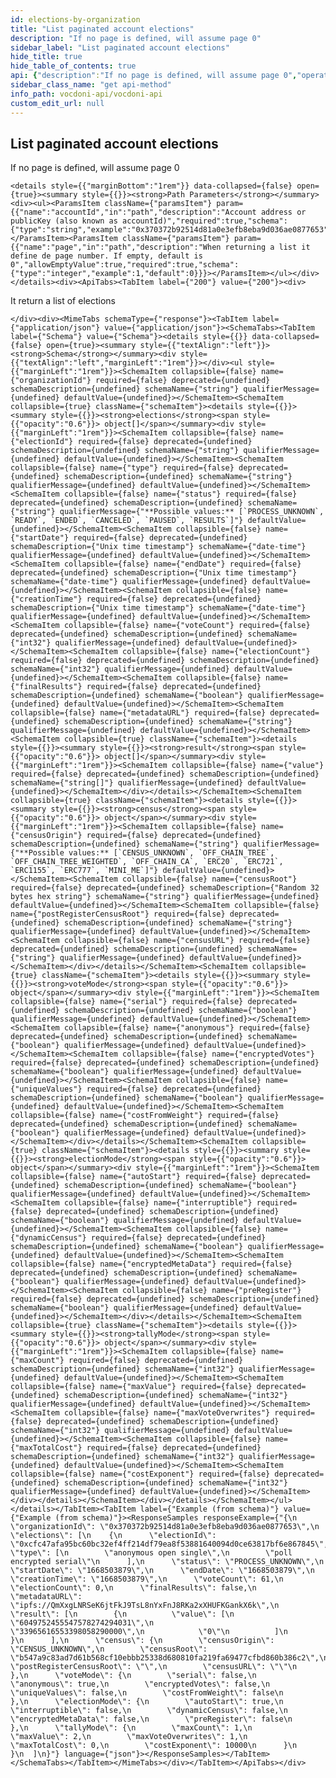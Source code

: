 ```yaml
---
id: elections-by-organization
title: "List paginated account elections"
description: "If no page is defined, will assume page 0"
sidebar_label: "List paginated account elections"
hide_title: true
hide_table_of_contents: true
api: {"description":"If no page is defined, will assume page 0","operationId":"electionsByOrganization","tags":["Accounts"],"parameters":[{"name":"accountId","in":"path","description":"Account address or publicKey (also known as accountId)","required":true,"schema":{"type":"string","example":"0x370372b92514d81a0e3efb8eba9d036ae0877653"}},{"name":"page","in":"path","description":"When returning a list it define de page number. If empty, default is 0","allowEmptyValue":true,"required":true,"schema":{"type":"integer","example":1,"default":0}}],"responses":{"200":{"description":"It return a list of elections","content":{"application/json":{"schema":{"type":"object","properties":{"organizationId":{"type":"string","example":"0x370372b92514d81a0e3efb8eba9d036ae0877653"},"elections":{"type":"array","items":{"type":"object","properties":{"electionId":{"type":"string","example":"0xcfc47afa95bc60bc32ef4ff214df79ea8f53881640094d0ce63817bf6e867845"},"type":{"type":"string","example":["anonymous open single","poll encrypted serial"]},"status":{"type":"string","enum":["PROCESS_UNKNOWN","READY","ENDED","CANCELED","PAUSED","RESULTS"]},"startDate":{"type":"string","description":"Unix time timestamp","format":"date-time","example":"1668503879"},"endDate":{"type":"string","description":"Unix time timestamp","format":"date-time","example":"1668503879"},"creationTime":{"type":"string","description":"Unix time timestamp","format":"date-time","example":"1668503879"},"voteCount":{"type":"integer","format":"int32","example":61},"electionCount":{"type":"integer","format":"int32","example":0},"finalResults":{"type":"boolean","example":false},"metadataURL":{"type":"string","example":"ipfs://QmXxgLNRSeK6jtFkJ9TsL8nYxFnJ8RKa2xXHUFKGankX6k"},"result":{"type":"array","items":{"type":"object","properties":{"value":{"type":"array","items":{"type":"string"},"example":["6049752455547578274294031","33965616553398058290000","0"]}}}},"census":{"type":"object","properties":{"censusOrigin":{"type":"string","enum":["CENSUS_UNKNOWN","OFF_CHAIN_TREE","OFF_CHAIN_TREE_WEIGHTED","OFF_CHAIN_CA","ERC20","ERC721","ERC1155","ERC777","MINI_ME"]},"censusRoot":{"type":"string","description":"Random 32 bytes hex string","example":"b547a9c83ad7d61b568cf10ebbb25338d680810fa219fa69477cfbd860b386c2"},"postRegisterCensusRoot":{"type":"string","example":""},"censusURL":{"type":"string","example":""}}},"voteMode":{"type":"object","properties":{"serial":{"type":"boolean","example":false},"anonymous":{"type":"boolean","example":true},"encryptedVotes":{"type":"boolean","example":false},"uniqueValues":{"type":"boolean","example":false},"costFromWeight":{"type":"boolean","example":false}}},"electionMode":{"type":"object","properties":{"autoStart":{"type":"boolean","example":true},"interruptible":{"type":"boolean","example":false},"dynamicCensus":{"type":"boolean","example":false},"encryptedMetaData":{"type":"boolean","example":false},"preRegister":{"type":"boolean","example":false}}},"tallyMode":{"type":"object","properties":{"maxCount":{"type":"integer","format":"int32","example":1},"maxValue":{"type":"integer","format":"int32","example":2},"maxVoteOverwrites":{"type":"integer","format":"int32","example":1},"maxTotalCost":{"type":"integer","format":"int32","example":0},"costExponent":{"type":"integer","format":"int32","example":10000}}}}}}}}}}}},"method":"get","path":"/accounts/{accountId}/elections/page/{page}","servers":[{"url":"https://api-dev.vocdoni.net/v2/"}],"securitySchemes":{"bearerAuth":{"type":"http","scheme":"bearer"}},"info":{"version":"2.0.0","title":"Vocdoni API","description":"The Vocdoni API is a REST API that substitutes the previous RPCs in order to make it easier for  developers/integrators to build on top of the voting protocol. This API facilitates creating votings using Vocdoni,  without the hassle of learning a complex blockchain platform, allowing to perform all the features that enable the  voting protocol such as creating an account, entity, voting process, census & vote, abstracting as much as possible  the complexity and offering simple and straightforward methods to perform those actions. \nYou can review the API endpoints documentation in this section, the main entities are:\n- [**Chain**](chain): The Vocdoni blockchain is named Vochain. It is a Byzantine fault-tolerant network based on Tendermint that  executes the Vocdoni Protocol logic represented as a state machine. Its main purpose is to register votes in a  decentralized and verifiable format. In those endpoints, you can consult the state of the chain, transactions costs,  list organizations and get more Vochain info.\n- [**Accounts**](accounts): Identified by an Ethereum like address. An account can create and manage elections, transfer tokens,  give power to other accounts on his behalf (delegates) and manage its metadata.\n- [**Elections**](elections): Is a rule-set of options and requirements for creating a process in which people vote a series of  options. To know more about the params of an election and its lifecycle go [here](../get-started/intro#23-elections).  In this section you will find all information related to an election as its information, election keys, submitted  votes & how to create a new election.\n- [**Censuses**](censuses): The census is a key component of any voting process. It specifies the set of users (identified by a  public key or address) eligible for participating in an election. To understand more about the Censuses you can  check [here](../get-started/intro#21-the-census). Here you will be able to get censuses information like the Merkle  root, total weight & size, import/export the censuses and create new ones.\n- [**Votes**](votes): All the information related to the vote issued by a participant in a vote, you can check the validity of  the vote, consult your information and send a vote."},"postman":{"name":"List paginated account elections","description":{"content":"If no page is defined, will assume page 0","type":"text/plain"},"url":{"path":["accounts",":accountId","elections","page",":page"],"host":["{{baseUrl}}"],"query":[],"variable":[{"disabled":false,"description":{"content":"(Required) Account address or publicKey (also known as accountId)","type":"text/plain"},"type":"any","value":"","key":"accountId"},{"disabled":false,"description":{"content":"(Required) When returning a list it define de page number. If empty, default is 0","type":"text/plain"},"type":"any","value":"","key":"page"}]},"header":[{"key":"Accept","value":"application/json"}],"method":"GET"}}
sidebar_class_name: "get api-method"
info_path: vocdoni-api/vocdoni-api
custom_edit_url: null
---
```



## List paginated account elections



If no page is defined, will assume page 0

````mdx-code-block
<details style={{"marginBottom":"1rem"}} data-collapsed={false} open={true}><summary style={{}}><strong>Path Parameters</strong></summary><div><ul><ParamsItem className={"paramsItem"} param={{"name":"accountId","in":"path","description":"Account address or publicKey (also known as accountId)","required":true,"schema":{"type":"string","example":"0x370372b92514d81a0e3efb8eba9d036ae0877653"}}}></ParamsItem><ParamsItem className={"paramsItem"} param={{"name":"page","in":"path","description":"When returning a list it define de page number. If empty, default is 0","allowEmptyValue":true,"required":true,"schema":{"type":"integer","example":1,"default":0}}}></ParamsItem></ul></div></details><div><ApiTabs><TabItem label={"200"} value={"200"}><div>
````

It return a list of elections

````mdx-code-block
</div><div><MimeTabs schemaType={"response"}><TabItem label={"application/json"} value={"application/json"}><SchemaTabs><TabItem label={"Schema"} value={"Schema"}><details style={{}} data-collapsed={false} open={true}><summary style={{"textAlign":"left"}}><strong>Schema</strong></summary><div style={{"textAlign":"left","marginLeft":"1rem"}}></div><ul style={{"marginLeft":"1rem"}}><SchemaItem collapsible={false} name={"organizationId"} required={false} deprecated={undefined} schemaDescription={undefined} schemaName={"string"} qualifierMessage={undefined} defaultValue={undefined}></SchemaItem><SchemaItem collapsible={true} className={"schemaItem"}><details style={{}}><summary style={{}}><strong>elections</strong><span style={{"opacity":"0.6"}}> object[]</span></summary><div style={{"marginLeft":"1rem"}}><SchemaItem collapsible={false} name={"electionId"} required={false} deprecated={undefined} schemaDescription={undefined} schemaName={"string"} qualifierMessage={undefined} defaultValue={undefined}></SchemaItem><SchemaItem collapsible={false} name={"type"} required={false} deprecated={undefined} schemaDescription={undefined} schemaName={"string"} qualifierMessage={undefined} defaultValue={undefined}></SchemaItem><SchemaItem collapsible={false} name={"status"} required={false} deprecated={undefined} schemaDescription={undefined} schemaName={"string"} qualifierMessage={"**Possible values:** [`PROCESS_UNKNOWN`, `READY`, `ENDED`, `CANCELED`, `PAUSED`, `RESULTS`]"} defaultValue={undefined}></SchemaItem><SchemaItem collapsible={false} name={"startDate"} required={false} deprecated={undefined} schemaDescription={"Unix time timestamp"} schemaName={"date-time"} qualifierMessage={undefined} defaultValue={undefined}></SchemaItem><SchemaItem collapsible={false} name={"endDate"} required={false} deprecated={undefined} schemaDescription={"Unix time timestamp"} schemaName={"date-time"} qualifierMessage={undefined} defaultValue={undefined}></SchemaItem><SchemaItem collapsible={false} name={"creationTime"} required={false} deprecated={undefined} schemaDescription={"Unix time timestamp"} schemaName={"date-time"} qualifierMessage={undefined} defaultValue={undefined}></SchemaItem><SchemaItem collapsible={false} name={"voteCount"} required={false} deprecated={undefined} schemaDescription={undefined} schemaName={"int32"} qualifierMessage={undefined} defaultValue={undefined}></SchemaItem><SchemaItem collapsible={false} name={"electionCount"} required={false} deprecated={undefined} schemaDescription={undefined} schemaName={"int32"} qualifierMessage={undefined} defaultValue={undefined}></SchemaItem><SchemaItem collapsible={false} name={"finalResults"} required={false} deprecated={undefined} schemaDescription={undefined} schemaName={"boolean"} qualifierMessage={undefined} defaultValue={undefined}></SchemaItem><SchemaItem collapsible={false} name={"metadataURL"} required={false} deprecated={undefined} schemaDescription={undefined} schemaName={"string"} qualifierMessage={undefined} defaultValue={undefined}></SchemaItem><SchemaItem collapsible={true} className={"schemaItem"}><details style={{}}><summary style={{}}><strong>result</strong><span style={{"opacity":"0.6"}}> object[]</span></summary><div style={{"marginLeft":"1rem"}}><SchemaItem collapsible={false} name={"value"} required={false} deprecated={undefined} schemaDescription={undefined} schemaName={"string[]"} qualifierMessage={undefined} defaultValue={undefined}></SchemaItem></div></details></SchemaItem><SchemaItem collapsible={true} className={"schemaItem"}><details style={{}}><summary style={{}}><strong>census</strong><span style={{"opacity":"0.6"}}> object</span></summary><div style={{"marginLeft":"1rem"}}><SchemaItem collapsible={false} name={"censusOrigin"} required={false} deprecated={undefined} schemaDescription={undefined} schemaName={"string"} qualifierMessage={"**Possible values:** [`CENSUS_UNKNOWN`, `OFF_CHAIN_TREE`, `OFF_CHAIN_TREE_WEIGHTED`, `OFF_CHAIN_CA`, `ERC20`, `ERC721`, `ERC1155`, `ERC777`, `MINI_ME`]"} defaultValue={undefined}></SchemaItem><SchemaItem collapsible={false} name={"censusRoot"} required={false} deprecated={undefined} schemaDescription={"Random 32 bytes hex string"} schemaName={"string"} qualifierMessage={undefined} defaultValue={undefined}></SchemaItem><SchemaItem collapsible={false} name={"postRegisterCensusRoot"} required={false} deprecated={undefined} schemaDescription={undefined} schemaName={"string"} qualifierMessage={undefined} defaultValue={undefined}></SchemaItem><SchemaItem collapsible={false} name={"censusURL"} required={false} deprecated={undefined} schemaDescription={undefined} schemaName={"string"} qualifierMessage={undefined} defaultValue={undefined}></SchemaItem></div></details></SchemaItem><SchemaItem collapsible={true} className={"schemaItem"}><details style={{}}><summary style={{}}><strong>voteMode</strong><span style={{"opacity":"0.6"}}> object</span></summary><div style={{"marginLeft":"1rem"}}><SchemaItem collapsible={false} name={"serial"} required={false} deprecated={undefined} schemaDescription={undefined} schemaName={"boolean"} qualifierMessage={undefined} defaultValue={undefined}></SchemaItem><SchemaItem collapsible={false} name={"anonymous"} required={false} deprecated={undefined} schemaDescription={undefined} schemaName={"boolean"} qualifierMessage={undefined} defaultValue={undefined}></SchemaItem><SchemaItem collapsible={false} name={"encryptedVotes"} required={false} deprecated={undefined} schemaDescription={undefined} schemaName={"boolean"} qualifierMessage={undefined} defaultValue={undefined}></SchemaItem><SchemaItem collapsible={false} name={"uniqueValues"} required={false} deprecated={undefined} schemaDescription={undefined} schemaName={"boolean"} qualifierMessage={undefined} defaultValue={undefined}></SchemaItem><SchemaItem collapsible={false} name={"costFromWeight"} required={false} deprecated={undefined} schemaDescription={undefined} schemaName={"boolean"} qualifierMessage={undefined} defaultValue={undefined}></SchemaItem></div></details></SchemaItem><SchemaItem collapsible={true} className={"schemaItem"}><details style={{}}><summary style={{}}><strong>electionMode</strong><span style={{"opacity":"0.6"}}> object</span></summary><div style={{"marginLeft":"1rem"}}><SchemaItem collapsible={false} name={"autoStart"} required={false} deprecated={undefined} schemaDescription={undefined} schemaName={"boolean"} qualifierMessage={undefined} defaultValue={undefined}></SchemaItem><SchemaItem collapsible={false} name={"interruptible"} required={false} deprecated={undefined} schemaDescription={undefined} schemaName={"boolean"} qualifierMessage={undefined} defaultValue={undefined}></SchemaItem><SchemaItem collapsible={false} name={"dynamicCensus"} required={false} deprecated={undefined} schemaDescription={undefined} schemaName={"boolean"} qualifierMessage={undefined} defaultValue={undefined}></SchemaItem><SchemaItem collapsible={false} name={"encryptedMetaData"} required={false} deprecated={undefined} schemaDescription={undefined} schemaName={"boolean"} qualifierMessage={undefined} defaultValue={undefined}></SchemaItem><SchemaItem collapsible={false} name={"preRegister"} required={false} deprecated={undefined} schemaDescription={undefined} schemaName={"boolean"} qualifierMessage={undefined} defaultValue={undefined}></SchemaItem></div></details></SchemaItem><SchemaItem collapsible={true} className={"schemaItem"}><details style={{}}><summary style={{}}><strong>tallyMode</strong><span style={{"opacity":"0.6"}}> object</span></summary><div style={{"marginLeft":"1rem"}}><SchemaItem collapsible={false} name={"maxCount"} required={false} deprecated={undefined} schemaDescription={undefined} schemaName={"int32"} qualifierMessage={undefined} defaultValue={undefined}></SchemaItem><SchemaItem collapsible={false} name={"maxValue"} required={false} deprecated={undefined} schemaDescription={undefined} schemaName={"int32"} qualifierMessage={undefined} defaultValue={undefined}></SchemaItem><SchemaItem collapsible={false} name={"maxVoteOverwrites"} required={false} deprecated={undefined} schemaDescription={undefined} schemaName={"int32"} qualifierMessage={undefined} defaultValue={undefined}></SchemaItem><SchemaItem collapsible={false} name={"maxTotalCost"} required={false} deprecated={undefined} schemaDescription={undefined} schemaName={"int32"} qualifierMessage={undefined} defaultValue={undefined}></SchemaItem><SchemaItem collapsible={false} name={"costExponent"} required={false} deprecated={undefined} schemaDescription={undefined} schemaName={"int32"} qualifierMessage={undefined} defaultValue={undefined}></SchemaItem></div></details></SchemaItem></div></details></SchemaItem></ul></details></TabItem><TabItem label={"Example (from schema)"} value={"Example (from schema)"}><ResponseSamples responseExample={"{\n  \"organizationId\": \"0x370372b92514d81a0e3efb8eba9d036ae0877653\",\n  \"elections\": [\n    {\n      \"electionId\": \"0xcfc47afa95bc60bc32ef4ff214df79ea8f53881640094d0ce63817bf6e867845\",\n      \"type\": [\n        \"anonymous open single\",\n        \"poll encrypted serial\"\n      ],\n      \"status\": \"PROCESS_UNKNOWN\",\n      \"startDate\": \"1668503879\",\n      \"endDate\": \"1668503879\",\n      \"creationTime\": \"1668503879\",\n      \"voteCount\": 61,\n      \"electionCount\": 0,\n      \"finalResults\": false,\n      \"metadataURL\": \"ipfs://QmXxgLNRSeK6jtFkJ9TsL8nYxFnJ8RKa2xXHUFKGankX6k\",\n      \"result\": [\n        {\n          \"value\": [\n            \"6049752455547578274294031\",\n            \"33965616553398058290000\",\n            \"0\"\n          ]\n        }\n      ],\n      \"census\": {\n        \"censusOrigin\": \"CENSUS_UNKNOWN\",\n        \"censusRoot\": \"b547a9c83ad7d61b568cf10ebbb25338d680810fa219fa69477cfbd860b386c2\",\n        \"postRegisterCensusRoot\": \"\",\n        \"censusURL\": \"\"\n      },\n      \"voteMode\": {\n        \"serial\": false,\n        \"anonymous\": true,\n        \"encryptedVotes\": false,\n        \"uniqueValues\": false,\n        \"costFromWeight\": false\n      },\n      \"electionMode\": {\n        \"autoStart\": true,\n        \"interruptible\": false,\n        \"dynamicCensus\": false,\n        \"encryptedMetaData\": false,\n        \"preRegister\": false\n      },\n      \"tallyMode\": {\n        \"maxCount\": 1,\n        \"maxValue\": 2,\n        \"maxVoteOverwrites\": 1,\n        \"maxTotalCost\": 0,\n        \"costExponent\": 10000\n      }\n    }\n  ]\n}"} language={"json"}></ResponseSamples></TabItem></SchemaTabs></TabItem></MimeTabs></div></TabItem></ApiTabs></div>
````
      